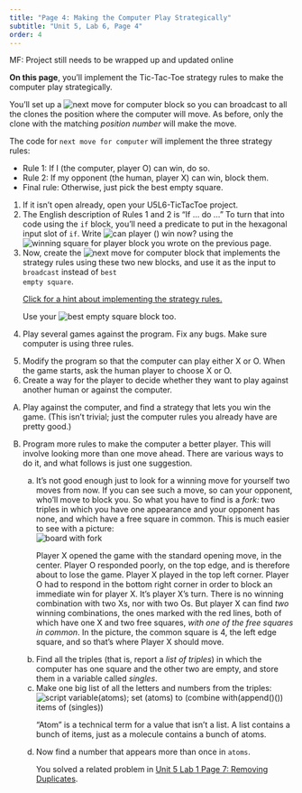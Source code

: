 ```yaml
---
title: "Page 4: Making the Computer Play Strategically"
subtitle: "Unit 5, Lab 6, Page 4"
order: 4
---
```


::: todo
<p>MF: Project still needs to be wrapped up and updated online</p>
:::

::: learn
<p><strong>On this page</strong>, you'll implement the Tic-Tac-Toe
strategy rules to make the computer play strategically.</p>
:::

<p>You'll set up a
<img src="/img/5-algorithms/next-move.png" title="next move for computer" alt="next move for computer"/>
block so you can broadcast to all the clones the position where the
computer will move. As before, only the clone with the matching
<var>position number</var> will make the move.</p>

<p>

The code for <code>next move for computer</code> will implement the
three strategy rules:

<ul>

<li>Rule 1: If I (the computer, player O) can win, do so.</li>

<li>Rule 2: If my opponent (the human, player X) can win, block
them.</li>

<li>Final rule: Otherwise, just pick the best empty square.</li>

</ul>

</p>

::: {#first .forYouToDo}
<ol>

<li>If it isn't open already, open your U5L6-TicTacToe project.</li>

<li>The English description of Rules 1 and 2 is "If ... do ..." To turn
that into code using the <code>if</code> block, you'll need a predicate
to put in the hexagonal input slot of <code>if</code>. Write
<img src="/img/5-algorithms/can-player-win-now.png" title="can player () win now?" alt="can player () win now?"/>
using the
<img src="/img/5-algorithms/winning-square-for-player.png" title="winning square for player" alt="winning square for player"/>
block you wrote on the previous page.</li>

<li>Now, create the
<img src="/img/5-algorithms/next-move.png" title="next move for computer" alt="next move for computer"/>
block that implements the strategy rules using these two new blocks, and
use it as the input to <code>broadcast</code> instead of <code>best
empty square</code>.</li>

::: endnote
<a href="#hint-rules" data-bs-toggle="collapse" title="Click for a hint about implementing the strategy rules.">Click
for a hint about implementing the strategy rules.</a>

::: {#hint-rules .collapse}
<p>Use your
<img src="/img/5-algorithms/best-empty-square.png" title="best empty square" alt="best empty square" class="inline"/>
block too.</p>
:::
:::

<li>Play several games against the program. Fix any bugs. Make sure
computer is using three rules.</li>

</ol>
:::

::: ifTime
<ol start="5">

<li>Modify the program so that the computer can play either X or O. When
the game starts, ask the human player to choose X or O.</li>

<li>Create a way for the player to decide whether they want to play
against another human or against the computer.</li>

</ol>
:::

::: takeItFurther
<ol type="A">

<li>Play against the computer, and find a strategy that lets you win the
game. (This isn't trivial; just the computer rules you already have are
pretty good.)</li>

<li>

Program more rules to make the computer a better player. This will
involve looking more than one move ahead. There are various ways to do
it, and what follows is just one suggestion.

<ol type="a">

<li>

It's not good enough just to look for a winning move for yourself two
moves from now. If you can see such a move, so can your opponent, who'll
move to block you. So what you have to find is a <em>fork: </em>two
triples in which you have one appearance and your opponent has none, and
which have a free square in common. This is much easier to see with a
picture:<br />
<img src="/img/hof/fork.png" title="board with fork" alt="board with fork" class="ms-4"/><br />

::: endnote
Player X opened the game with the standard opening move, in the center.
Player O responded poorly, on the top edge, and is therefore about to
lose the game. Player X played in the top left corner. Player O had to
respond in the bottom right corner in order to block an immediate win
for player X. It's player X's turn. There is no winning combination with
two Xs, nor with two Os. But player X can find <em>two</em> winning
combinations, the ones marked with the red lines, both of which have one
X and two free squares, <em>with one of the free squares in common</em>.
In the picture, the common square is 4, the left edge square, and so
that's where Player X should move.
:::

</li>

<li>Find all the triples (that is, report a <em>list of triples</em>) in
which the computer has one square and the other two are empty, and store
them in a variable called <var>singles</var>.</li>

<li>Make one big list of all the letters and numbers from the
triples:<br />
<img src="/img/hof/ttt-flatten.png" title="script variable(atoms); set (atoms) to (combine with(append()()) items of (singles))" alt="script variable(atoms); set (atoms) to (combine with(append()()) items of (singles))" class="ms-4"/><br /></li>

::: endnote
"Atom" is a technical term for a value that isn't a list. A list
contains a bunch of items, just as a molecule contains a bunch of atoms.
:::

<li>Now find a number that appears more than once in
<code>atoms</code>.</li>

::: endnote
You solved a related problem in
<a href="/unit-5/lab-1/7-comparing-search-algorithms.html" title="Unit 5 Lab 1 Page 7: List Processing Algorithms">Unit
5 Lab 1 Page 7: Removing Duplicates</a>.
:::

</ol>

</li>

</ol>
:::
